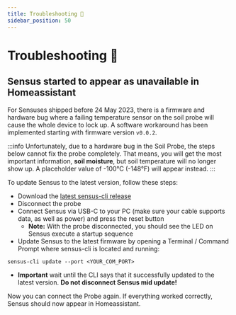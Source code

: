 ```yaml
---
title: Troubleshooting 🔧
sidebar_position: 50
---
```


# Troubleshooting 🔧

## Sensus started to appear as unavailable in Homeassistant

For Sensuses shipped before 24 May 2023, there is a firmware and hardware bug where a failing temperature sensor
on the soil probe will cause the whole device to lock up. A software workaround has been implemented starting with
firmware version `v0.0.2`.

:::info 
Unfortunately, due to a hardware bug in the Soil Probe, the steps below cannot fix the probe completely. That means, you will
get the most important information, **soil moisture**, but soil temperature will no longer show up. A placeholder value of -100°C (-148°F)
will appear instead.
:::

To update Sensus to the latest version, follow these steps:

- Download the [latest sensus-cli release](https://github.com/Ardelean-Calin/sensus-cli/releases/latest)
- Disconnect the probe
- Connect Sensus via USB-C to your PC (make sure your cable supports data, as well as power) and press the reset button
  - **Note:** With the probe disconnected, you should see the LED on Sensus execute a startup sequence
- Update Sensus to the latest firmware by opening a Terminal / Command Prompt where sensus-cli is located and running:
```
sensus-cli update --port <YOUR_COM_PORT>
```
- **Important** wait until the CLI says that it successfully updated to the latest version. **Do not disconnect Sensus mid update!**

Now you can connect the Probe again. If everything worked correctly, Sensus should now appear in Homeassistant.
